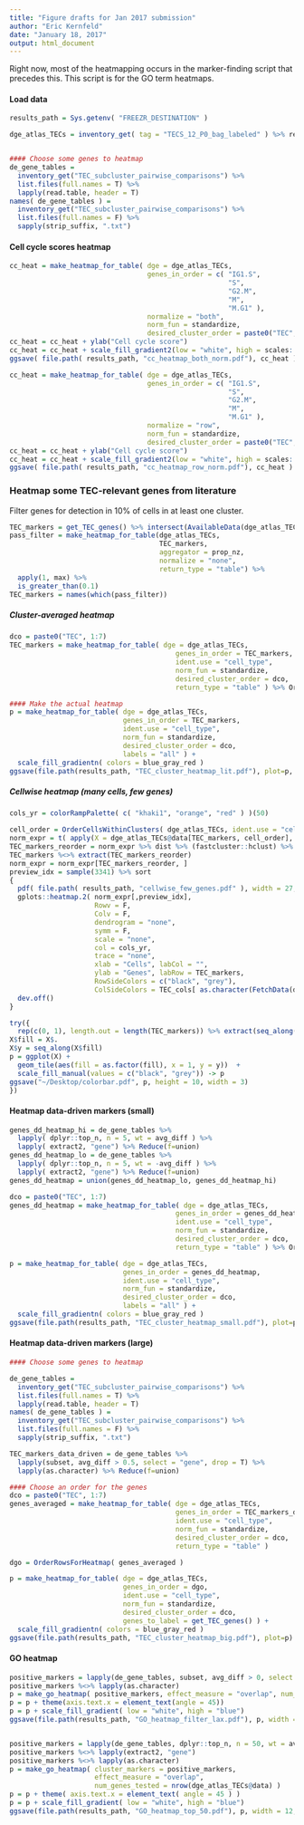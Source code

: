 ```yaml
---
title: "Figure drafts for Jan 2017 submission"
author: "Eric Kernfeld"
date: "January 18, 2017"
output: html_document
---
```



Right now, most of the heatmapping occurs in the marker-finding script that precedes this. 
This script is for the GO term heatmaps.

#### Load data

```r
results_path = Sys.getenv( "FREEZR_DESTINATION" )

dge_atlas_TECs = inventory_get( tag = "TECS_12_P0_bag_labeled" ) %>% readRDS


#### Choose some genes to heatmap
de_gene_tables =
  inventory_get("TEC_subcluster_pairwise_comparisons") %>% 
  list.files(full.names = T) %>%
  lapply(read.table, header = T)
names( de_gene_tables ) = 
  inventory_get("TEC_subcluster_pairwise_comparisons") %>%
  list.files(full.names = F) %>%
  sapply(strip_suffix, ".txt")

```


#### Cell cycle scores heatmap

```r
cc_heat = make_heatmap_for_table( dge = dge_atlas_TECs, 
                                  genes_in_order = c( "IG1.S",
                                                      "S", 
                                                      "G2.M", 
                                                      "M",
                                                      "M.G1" ),
                                  normalize = "both", 
                                  norm_fun = standardize,
                                  desired_cluster_order = paste0("TEC", 1:7) ) 
cc_heat = cc_heat + ylab("Cell cycle score")
cc_heat = cc_heat + scale_fill_gradient2(low = "white", high = scales::muted("green"))
ggsave( file.path( results_path, "cc_heatmap_both_norm.pdf"), cc_heat )

cc_heat = make_heatmap_for_table( dge = dge_atlas_TECs, 
                                  genes_in_order = c( "IG1.S",
                                                      "S", 
                                                      "G2.M", 
                                                      "M",
                                                      "M.G1" ),
                                  normalize = "row", 
                                  norm_fun = standardize,
                                  desired_cluster_order = paste0("TEC", 1:7) ) 
cc_heat = cc_heat + ylab("Cell cycle score")
cc_heat = cc_heat + scale_fill_gradient2(low = "white", high = scales::muted("green"))
ggsave( file.path( results_path, "cc_heatmap_row_norm.pdf"), cc_heat )
```


### Heatmap some TEC-relevant genes from literature

Filter genes for detection in 10% of cells in at least one cluster.

```r
TEC_markers = get_TEC_genes() %>% intersect(AvailableData(dge_atlas_TECs))
pass_filter = make_heatmap_for_table(dge_atlas_TECs, 
                                     TEC_markers, 
                                     aggregator = prop_nz,
                                     normalize = "none", 
                                     return_type = "table") %>% 
  apply(1, max) %>% 
  is_greater_than(0.1) 
TEC_markers = names(which(pass_filter))
```

##### Cluster-averaged heatmap 

```r
dco = paste0("TEC", 1:7)
TEC_markers = make_heatmap_for_table( dge = dge_atlas_TECs, 
                                         genes_in_order = TEC_markers,
                                         ident.use = "cell_type",
                                         norm_fun = standardize,
                                         desired_cluster_order = dco,
                                         return_type = "table" ) %>% OrderRowsForHeatmap 

#### Make the actual heatmap
p = make_heatmap_for_table( dge = dge_atlas_TECs, 
                            genes_in_order = TEC_markers,
                            ident.use = "cell_type",
                            norm_fun = standardize,
                            desired_cluster_order = dco, 
                            labels = "all" ) + 
  scale_fill_gradientn( colors = blue_gray_red ) 
ggsave(file.path(results_path, "TEC_cluster_heatmap_lit.pdf"), plot=p, height = 10, width = 7)


```

##### Cellwise heatmap (many cells, few genes)

```r

cols_yr = colorRampPalette( c( "khaki1", "orange", "red" ) )(50)

cell_order = OrderCellsWithinClusters( dge_atlas_TECs, ident.use = "cell_type" )
norm_expr = t( apply(X = dge_atlas_TECs@data[TEC_markers, cell_order], FUN = div_by_max, MARGIN = 1) )
TEC_markers_reorder = norm_expr %>% dist %>% (fastcluster::hclust) %>% extract2("order")
TEC_markers %<>% extract(TEC_markers_reorder)
norm_expr = norm_expr[TEC_markers_reorder, ]
preview_idx = sample(3341) %>% sort
{
  pdf( file.path( results_path, "cellwise_few_genes.pdf" ), width = 27, height = 9 )
  gplots::heatmap.2( norm_expr[,preview_idx], 
                     Rowv = F, 
                     Colv = F, 
                     dendrogram = "none",
                     symm = F, 
                     scale = "none", 
                     col = cols_yr,
                     trace = "none",
                     xlab = "Cells", labCol = "",
                     ylab = "Genes", labRow = TEC_markers,
                     RowSideColors = c("black", "grey"),
                     ColSideColors = TEC_cols[ as.character(FetchData(dge_atlas_TECs, "cell_type")[cell_order[preview_idx], 1]) ] )
  dev.off()
}

try({
  rep(c(0, 1), length.out = length(TEC_markers)) %>% extract(seq_along(TEC_markers)) %>% data.frame -> X
X$fill = X$.
X$y = seq_along(X$fill)
p = ggplot(X) + 
  geom_tile(aes(fill = as.factor(fill), x = 1, y = y))  +
  scale_fill_manual(values = c("black", "grey")) -> p
ggsave("~/Desktop/colorbar.pdf", p, height = 10, width = 3)
})

```


#### Heatmap data-driven markers (small)

```r
genes_dd_heatmap_hi = de_gene_tables %>%
  lapply( dplyr::top_n, n = 5, wt = avg_diff ) %>%
  lapply( extract2, "gene") %>% Reduce(f=union)
genes_dd_heatmap_lo = de_gene_tables %>%
  lapply( dplyr::top_n, n = 5, wt = -avg_diff ) %>%
  lapply( extract2, "gene") %>% Reduce(f=union)
genes_dd_heatmap = union(genes_dd_heatmap_lo, genes_dd_heatmap_hi)

dco = paste0("TEC", 1:7)
genes_dd_heatmap = make_heatmap_for_table( dge = dge_atlas_TECs, 
                                         genes_in_order = genes_dd_heatmap,
                                         ident.use = "cell_type",
                                         norm_fun = standardize,
                                         desired_cluster_order = dco, 
                                         return_type = "table" ) %>% OrderRowsForHeatmap

p = make_heatmap_for_table( dge = dge_atlas_TECs, 
                            genes_in_order = genes_dd_heatmap,
                            ident.use = "cell_type",
                            norm_fun = standardize,
                            desired_cluster_order = dco, 
                            labels = "all" ) + 
  scale_fill_gradientn( colors = blue_gray_red ) 
ggsave(file.path(results_path, "TEC_cluster_heatmap_small.pdf"), plot=p, height  = 10)
```

#### Heatmap data-driven markers (large)

```r
#### Choose some genes to heatmap

de_gene_tables =
  inventory_get("TEC_subcluster_pairwise_comparisons") %>% 
  list.files(full.names = T) %>%
  lapply(read.table, header = T)
names( de_gene_tables ) = 
  inventory_get("TEC_subcluster_pairwise_comparisons") %>%
  list.files(full.names = F) %>%
  sapply(strip_suffix, ".txt")

TEC_markers_data_driven = de_gene_tables %>% 
  lapply(subset, avg_diff > 0.5, select = "gene", drop = T) %>% 
  lapply(as.character) %>% Reduce(f=union)

#### Choose an order for the genes
dco = paste0("TEC", 1:7)
genes_averaged = make_heatmap_for_table( dge = dge_atlas_TECs, 
                                         genes_in_order = TEC_markers_data_driven,
                                         ident.use = "cell_type",
                                         norm_fun = standardize,
                                         desired_cluster_order = dco, 
                                         return_type = "table" )

dgo = OrderRowsForHeatmap( genes_averaged )

p = make_heatmap_for_table( dge = dge_atlas_TECs, 
                            genes_in_order = dgo,
                            ident.use = "cell_type",
                            norm_fun = standardize,
                            desired_cluster_order = dco, 
                            genes_to_label = get_TEC_genes() ) + 
  scale_fill_gradientn( colors = blue_gray_red ) 
ggsave(file.path(results_path, "TEC_cluster_heatmap_big.pdf"), plot=p)

```


#### GO heatmap

```r

positive_markers = lapply(de_gene_tables, subset, avg_diff > 0, select = "gene", drop = T, USE.NAMES = T)
positive_markers %<>% lapply(as.character)
p = make_go_heatmap( positive_markers, effect_measure = "overlap", num_genes_tested = nrow(dge_atlas_TECs@data) ) 
p = p + theme(axis.text.x = element_text(angle = 45))
p = p + scale_fill_gradient( low = "white", high = "blue")
ggsave(file.path(results_path, "GO_heatmap_filter_lax.pdf"), p, width = 12, height = 11)


positive_markers = lapply(de_gene_tables, dplyr::top_n, n = 50, wt = avg_diff )
positive_markers %<>% lapply(extract2, "gene")
positive_markers %<>% lapply(as.character)
p = make_go_heatmap( cluster_markers = positive_markers,
                     effect_measure = "overlap", 
                     num_genes_tested = nrow(dge_atlas_TECs@data) ) 
p = p + theme( axis.text.x = element_text( angle = 45 ) )
p = p + scale_fill_gradient( low = "white", high = "blue")
ggsave(file.path(results_path, "GO_heatmap_top_50.pdf"), p, width = 12, height = 11)
```

